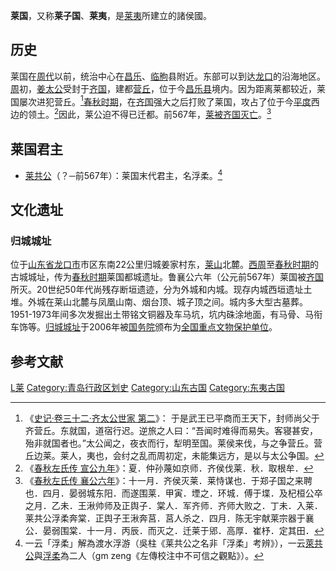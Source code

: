 {{周代诸侯国
|国名=莱 [[东夷|东夷]]
|国君姓氏=[[子姓|子姓]]<ref name="shiben">《世本》：子姓分氏，殷、时、来、宋、扐、萧、空同、北段，皆汤后也。</ref>
|爵位=侯爵，后来改为公爵
|国都=[[昌乐|昌乐]]、[[临朐|临朐]]县<br />[[龙口|龙口]]
|分封者=不明
|始祖=不明
|建国年=[[周|周]]以前
|灭亡年=前567年
|灭亡原因=[[齊滅萊之戰|为齐国所灭]]
|史书记载=<small>{{Wikisource history link|史记|032|齐太公世家}}<BR>{{Wikisource history link|春秋左氏传|襄公|襄公六年}}</small>
}}
'''莱国'''，又称'''莱子国'''、'''莱夷'''，是[[莱夷|莱夷]]所建立的諸侯國。

== 历史 ==
莱国在[[周代|周代]]以前，统治中心在[[昌乐|昌乐]]、[[临朐|临朐]]县附近。东部可以到达[[龙口|龙口]]的沿海地区。[[周代|周]]初，[[姜太公|姜太公]]受封于[[齐国|齐国]]，建都[[营丘|营丘]]，位于今[[昌乐县|昌乐县]]境内。因为距离莱都较近，莱国屡次进犯营丘。<ref>《[[s:史记/卷032|史记·卷三十二·齐太公世家 第二]]》： 于是武王已平商而王天下，封师尚父于齐营丘。东就国，道宿行迟。逆旅之人曰：“吾闻时难得而易失。客寝甚安，殆非就国者也。”太公闻之，夜衣而行，犁明至国。莱侯来伐，与之争营丘。营丘边莱。莱人，夷也，会纣之乱而周初定，未能集远方，是以与太公争国。</ref>[[春秋时期|春秋时期]]，在[[齐国|齐国]]强大之后打败了莱国，攻占了位于今[[平度|平度]]西边的领土。<ref>《[[s:春秋左氏传/宣公|春秋左氏传 宣公九年]]》：夏．仲孙蔑如京师．齐侯伐莱．秋．取根牟．</ref>因此，莱公迫不得已迁都。前567年，[[齊滅萊之戰|莱被齐国灭亡]]。<ref>《[[s:春秋左氏传/襄公|春秋左氏传 襄公六年]]》：十一月．齐侯灭莱．莱恃谋也．于郑子国之来聘也．四月．晏弱城东阳．而遂围莱．甲寅．堙之．环城．傅于堞．及杞桓公卒之月．乙未．王湫帅师及正舆子．棠人．军齐师．齐师大败之．丁未．入莱．莱共公浮柔奔棠．正舆子王湫奔莒．莒人杀之．四月．陈无宇献莱宗器于襄公．晏弱围棠．十一月．丙辰．而灭之．迁莱于郳．高厚．崔杼．定其田．</ref>

== 莱国君主 ==
*[[莱共公|莱共公]]（？─前567年）：莱国末代君主，名浮柔。<ref>一云「浮柔」解為渡水浮游（吳柱《莱共公之名非「浮柔」考辨》），一云[[萊共公|萊共公]]與[[浮柔|浮柔]]為二人（gm zeng《左傳校注中不可信之觀點》）。</ref>

== 文化遗址 ==
=== 归城城址 ===
{{See also|归城城址}}
位于[[山东省|山东省]][[龙口市|龙口市]]市区东南22公里归城姜家村东，[[莱山|莱山]]北麓。[[西周|西周]]至[[春秋时期|春秋时期]]的古城城址，传为[[春秋时期|春秋时期]]莱国都城遗址。鲁襄公六年（公元前567年）莱国被[[齐国|齐国]]所灭。20世纪50年代尚残存断垣遗迹，分为外城和内城。现存内城西垣遗址土堆。外城在莱山北麓与凤凰山南、烟台顶、城子顶之间。城内多大型古墓葬。1951-1973年间多次发掘出土带铭文铜器及车马坑，坑内硃涂地面，有马骨、马衔车饰等。[[归城城址|归城城址]]于2006年被[[中华人民共和国国务院|国务院]]颁布为[[全国重点文物保护单位|全国重点文物保护单位]]。

== 参考文献 ==
{{Reflist}}

{{周代諸侯列國}}
{{山东省先秦列国}}

[[Category:春秋時期的國家|L莱]]
[[Category:青岛行政区划史|Category:青岛行政区划史]]
[[Category:山东古国|Category:山东古国]]
[[Category:东夷古国|Category:东夷古国]]
